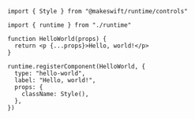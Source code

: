 ```tsx makeswift/components.tsx
import { Style } from "@makeswift/runtime/controls"

import { runtime } from "./runtime"

function HelloWorld(props) {
  return <p {...props}>Hello, world!</p>
}

runtime.registerComponent(HelloWorld, {
  type: "hello-world",
  label: "Hello, world!",
  props: {
    className: Style(),
  },
})
```
